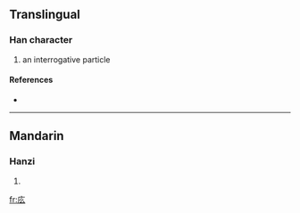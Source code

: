 {{see|麼}}
==Translingual==

===Han character===
{{Han char|rn=53|rad=广|as=03|sn=6|four=|canj=戈竹戈 (IHI), X戈竹戈 (XIHI)}}

# an interrogative particle

====References====
* {{Han ref|kx=0343.201|hdz=20873.131|uh=5E85|ud=24197}}

----

==Mandarin==

===Hanzi===
{{cmn-hanzi|pin=[[mo]] ([[mo5]])|wg=mo<sup>5</sup>}}

# {{defn|Mandarin}}

[[fr:庅]]